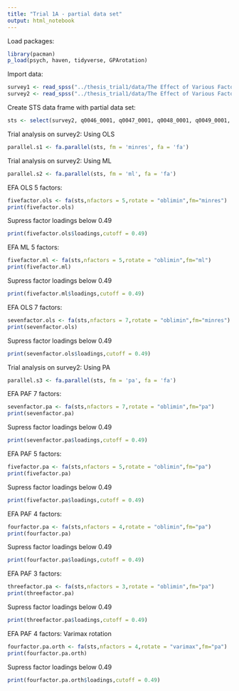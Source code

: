 ```yaml
---
title: "Trial 1A - partial data set"
output: html_notebook
---
```


Load packages:
```r
library(pacman)
p_load(psych, haven, tidyverse, GPArotation)
```
Import data:
```r
survey1 <- read_spss("../thesis_trial1/data/The Effect of Various Factors on Childhood Experiences and Adult Perso.sav")
survey2 <- read_spss("../thesis_trial1/data/The Effect of Various Factors on Childhood Experiences and Adult Perso 2.sav")
```

Create STS data frame with partial data set:
```r
sts <- select(survey2, q0046_0001, q0047_0001, q0048_0001, q0049_0001, q0050_0001, q0051_0001, q0052_0001, q0053_0001, q0054_0001, q0055_0001, q0056_0001, q0057_0001, q0058_0001, q0059_0001, q0060_0001, q0061_0001, q0062_0001, q0063_0001, q0064_0001, q0065_0001, q0066_0001, q0067_0001, q0068_0001, q0069_0001, q0070_0001, q0071_0001, q0072_0001, q0073_0001, q0074_0001, q0075_0001, q0076_0001, q0077_0001, q0078_0001, q0079_0001, q0080_0001, q0081_0001, q0082_0001, q0083_0001, q0084_0001, q0085_0001, q0086_0001, q0087_0001, q0088_0001, q0089_0001, q0090_0001)
```

Trial analysis on survey2:
Using OLS
```r
parallel.s1 <- fa.parallel(sts, fm = 'minres', fa = 'fa')
```
Trial analysis on survey2:
Using ML
```r
parallel.s2 <- fa.parallel(sts, fm = 'ml', fa = 'fa')
```
EFA
OLS
5 factors:
```r
fivefactor.ols <- fa(sts,nfactors = 5,rotate = "oblimin",fm="minres")
print(fivefactor.ols)
```
Supress factor loadings below 0.49
```r
print(fivefactor.ols$loadings,cutoff = 0.49)
```
EFA
ML
5 factors:
```r
fivefactor.ml <- fa(sts,nfactors = 5,rotate = "oblimin",fm="ml")
print(fivefactor.ml)
```
Supress factor loadings below 0.49
```r
print(fivefactor.ml$loadings,cutoff = 0.49)
```
EFA
OLS
7 factors:
```r
sevenfactor.ols <- fa(sts,nfactors = 7,rotate = "oblimin",fm="minres")
print(sevenfactor.ols)
```
Supress factor loadings below 0.49
```r
print(sevenfactor.ols$loadings,cutoff = 0.49)
```
Trial analysis on survey2:
Using PA
```r
parallel.s3 <- fa.parallel(sts, fm = 'pa', fa = 'fa')
```
EFA
PAF
7 factors:
```r
sevenfactor.pa <- fa(sts,nfactors = 7,rotate = "oblimin",fm="pa")
print(sevenfactor.pa)
```
Supress factor loadings below 0.49
```r
print(sevenfactor.pa$loadings,cutoff = 0.49)
```
EFA
PAF
5 factors:
```r
fivefactor.pa <- fa(sts,nfactors = 5,rotate = "oblimin",fm="pa")
print(fivefactor.pa)
```
Supress factor loadings below 0.49
```r
print(fivefactor.pa$loadings,cutoff = 0.49)
```
EFA
PAF
4 factors:
```r
fourfactor.pa <- fa(sts,nfactors = 4,rotate = "oblimin",fm="pa")
print(fourfactor.pa)
```
Supress factor loadings below 0.49
```r
print(fourfactor.pa$loadings,cutoff = 0.49)
```
EFA
PAF
3 factors:
```r
threefactor.pa <- fa(sts,nfactors = 3,rotate = "oblimin",fm="pa")
print(threefactor.pa)
```
Supress factor loadings below 0.49
```r
print(threefactor.pa$loadings,cutoff = 0.49)
```
EFA
PAF
4 factors:
Varimax rotation
```r
fourfactor.pa.orth <- fa(sts,nfactors = 4,rotate = "varimax",fm="pa")
print(fourfactor.pa.orth)
```
Supress factor loadings below 0.49
```r
print(fourfactor.pa.orth$loadings,cutoff = 0.49)
```














